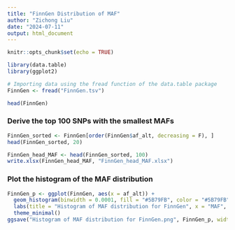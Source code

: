 ```yaml
---
title: "FinnGen Distribution of MAF"
author: "Zichong Liu"
date: "2024-07-11"
output: html_document
---
```


```r
knitr::opts_chunk$set(echo = TRUE)
```

```r
library(data.table)
library(ggplot2)
```

```r
# Importing data using the fread function of the data.table package
FinnGen <- fread("FinnGen.tsv")
```

```r
head(FinnGen)
```

### Derive the top 100 SNPs with the smallest MAFs

```r
FinnGen_sorted <- FinnGen[order(FinnGen$af_alt, decreasing = F), ]
head(FinnGen_sorted, 20)
```

```r
FinnGen_head_MAF <- head(FinnGen_sorted, 100)
write.xlsx(FinnGen_head_MAF, "FinnGen_head_MAF.xlsx")
```

### Plot the histogram of the MAF distribution

```r
FinnGen_p <- ggplot(FinnGen, aes(x = af_alt)) +
  geom_histogram(binwidth = 0.0001, fill = "#5B79FB", color = "#5B79FB", alpha = 1.0) +
  labs(title = "Histogram of MAF distribution for FinnGen", x = "MAF", y = "Frequency of MAF") +
  theme_minimal()
ggsave("Histogram of MAF distribution for FinnGen.png", FinnGen_p, width = 10, height = 8)
```
